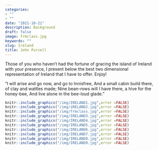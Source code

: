 ```yaml
---
categories:  
- ""    
- ""
date: "2021-10-21"
description: Background 
draft: false
image: frmclass.jpg 
keywords: ""
slug: Ireland
title: John Purcell
---
```



Those of you who haven't had the fortune of gracing the island of Ireland with your presence, I present below the best two dimensional representation of Ireland that I have to offer. Enjoy!

"I will arise and go now, and go to Innisfree, 
And a small cabin build there, of clay and wattles made; 
Nine bean-rows will I have there, a hive for the honey-bee, 
And live alone in the bee-loud glade."

```r
knitr::include_graphics("/img/IRELAND1.jpg",error =FALSE)
knitr::include_graphics("/img/iRELAND2.jpg",error =FALSE)
knitr::include_graphics("/img/frmclass.jpg",error =FALSE)
knitr::include_graphics("/img/IRELAND3.jpg",error =FALSE)
knitr::include_graphics("/img/IRELAND4.jpg",error =FALSE)
knitr::include_graphics("/img/IRELAND5.jpg",error =FALSE)
knitr::include_graphics("/img/IRELAND6.jpg",error =FALSE)
knitr::include_graphics("/img/IRELAND7.jpg",error =FALSE)
knitr::include_graphics("/img/IRELAND8.jpg",error =FALSE)
knitr::include_graphics("/img/IRELAND9.jpg",error =FALSE)
```